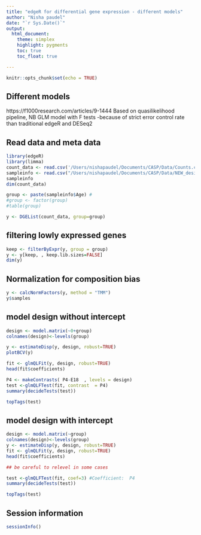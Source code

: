 ```yaml
---
title: "edgeR for differential gene expression - different models"
author: "Nisha paudel"
date: "`r Sys.Date()`"
output:
  html_document:
    theme: simplex
    highlight: pygments
    toc: true
    toc_float: true

---
```


```r
knitr::opts_chunk$set(echo = TRUE)
```



## Different models
https://f1000research.com/articles/9-1444
Based on quasilikelihood pipeline, NB GLM model with F tests -because of strict error control rate than traditional edgeR and DESeq2




## Read data and meta data
```r
library(edgeR)
library(limma)
count_data <- read.csv('/Users/nishapaudel/Documents/CASP/Data/Counts.csv', sep =',', header=T, row.names = 1)
sampleinfo <- read.csv("/Users/nishapaudel/Documents/CASP/Data/NEW_design.txt", sep = ',', header = TRUE, row.names = 1, stringsAsFactors = TRUE)
sampleinfo
dim(count_data)
```


```r
group <- paste(sampleinfo$Age) #
#group <- factor(group)
#table(group)
```


```r
y <- DGEList(count_data, group=group)
```

## filtering lowly expressed genes

```r
keep <- filterByExpr(y, group = group)
y <- y[keep, , keep.lib.sizes=FALSE]
dim(y)
```


## Normalization for composition bias

```r
y <- calcNormFactors(y, method = "TMM")
y$samples
```

## model design without intercept
```r
design <- model.matrix(~0+group)
colnames(design)<-levels(group)
```



```r
y <- estimateDisp(y, design, robust=TRUE)
plotBCV(y)
```


```r
fit <- glmQLFit(y, design, robust=TRUE)
head(fit$coefficients)
```

```r
P4 <- makeContrasts( P4-E18  , levels = design)
test <-glmQLFTest(fit, contrast  = P4)
summary(decideTests(test))
```

```r
topTags(test)
```







## model design with intercept

```r
design <- model.matrix(~group)
colnames(design)<-levels(group)
y <- estimateDisp(y, design, robust=TRUE)
fit <- glmQLFit(y, design, robust=TRUE)
head(fit$coefficients)

```


```r
## be careful to relevel in some cases

test <-glmQLFTest(fit, coef=3) #Coefficient:  P4 
summary(decideTests(test))

```


```r
topTags(test)
```



## Session information

```r
sessionInfo()
```


















